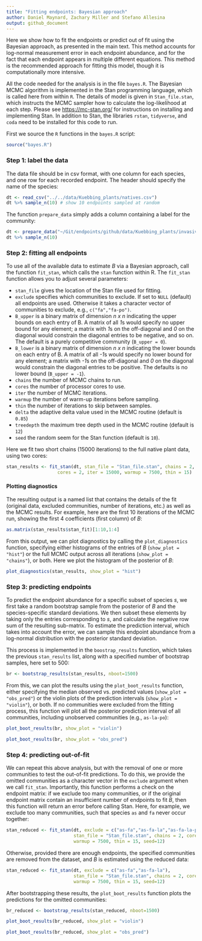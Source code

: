 ```yaml
---
title: "Fitting endpoints: Bayesian approach"
author: Daniel Maynard, Zachary Miller and Stefano Allesina
output: github_document
---
```



Here we show how to fit the endpoints or predict out of fit using the Bayesian approach, as presented in the main text. This method accounts for log-normal measurement error in each endpoint abundance, and for the fact that each endpoint appears in multiple different equations. This method is the recommended approach for fitting this model, though it is computationally more intensive. 


All the code needed for the analysis is in the file `bayes.R`. The Bayesian MCMC algorithm is implemented in the Stan programming language, which is called here from within `R`. The details of model is given in `Stan_file.stan`, which instructs the MCMC sampler how to calculate the log-likelihood at each step. Please see
[https://mc-stan.org/](https://mc-stan.org/) for instructions on installing and implementing Stan. In addition to Stan, the libraries `rstan`, `tidyverse`, and `coda` need to be installed for this code to run. 

First we source the `R` functions in the `bayes.R` script:

```r
source("bayes.R")
```


### Step 1: label the data

The data file should be in csv format, with one column for each species, and one row for each recorded endpoint. The header should specify the name of the species:

```r
dt <- read_csv("../../data/Kuebbing_plants/natives.csv")
dt %>% sample_n(10) # show 10 endpoints sampled at random
```

The function `prepare_data` simply adds a column containing a label for the community:

```r
dt <- prepare_data("~/Git/endpoints/github/data/Kuebbing_plants/invasives.csv")
dt %>% sample_n(10)
```


### Step 2: fitting all endpoints

To use all of the available data to estimate *B* via a Bayesian approach, call the function `fit_stan`, which calls the `stan` function within R. The `fit_stan` function allows you to adjust several parameters:


- `stan_file` gives the location of the Stan file used for fitting.
-  `exclude` specifies which communities to exclude. If set to `NULL` (default) all endpoints are used. Otherwise it takes a character vector of communities to exclude, e.g., `c("fa","fa-po")`.
- `B_upper` is a binary matrix of dimension *n x n* indicating the upper bounds on each entry of B. A matrix of all *1*s would specify no upper bound for any element; a matrix with *1*s on the off-diagonal and *0* on the diagonal would constrain the diagonal entries to be negative, and so on. The default is a purely competitive community (`B_upper = 0`).
- `B_lower` is a binary matrix of dimension *n x n* indicating the lower bounds on each entry of B. A matrix of all *-1*s would specify no lower bound for any element; a matrix with *-1*s on the off-diagonal and *0* on the diagonal would constrain the diagonal entries to be positive. The defaults is no lower bound (`B_upper = -1`).
- `chains` the number of MCMC chains to run.
- `cores` the number of processor cores to use.
- `iter` the number of MCMC iterations.
-  `warmup` the number of warm-up iterations before sampling.
- `thin` the number of iterations to skip between samples.
- `delta` the adaptive delta value used in the MCMC routine (default is `0.85`)
- `treedepth` the maximum tree depth used in the MCMC routine (default is `12`)
-  `seed` the random seem for the Stan function (default is `10`).
	
	
Here we fit two short chains (15000 iterations) to the full native plant data, using two cores: 
```r
stan_results <- fit_stan(dt, stan_file = "Stan_file.stan", chains = 2, 
				   cores = 2, iter = 15000, warmup = 7500, thin = 15)
```

#### Plotting diagnostics

The resulting output is a named list that contains the details of the fit (original data, excluded communities, number of iterations, etc.) as well as the MCMC results. For example, here are the first 10 iterations of the MCMC run, showing the first 4 coefficients (first column) of *B*:

```r
as.matrix(stan_results$stan_fit)[1:10,1:4]
```


From this output, we can plot diagnostics by calling the `plot_diagnostics` function, specifying either histograms of the entries of *B* (`show_plot = "hist"`) or the full MCMC output across all iterations (`show_plot = "chains"`), or both. Here we plot the histogram of the posterior of *B*:

```r
plot_diagnostics(stan_results, show_plot = "hist") 
```


### Step 3: predicting endpoints

To predict the endpoint abundance for a specific subset of species *s*, we first take a random bootstrap sample from the posterior of *B* and the species-specific standard deviations. We then subset these elements by taking only the entries corresponding to *s*, and calculate the negative row sum of the resulting sub-matrix. To estimate the prediction interval, which takes into account the error, we can sample this endpoint abundance from a log-normal distribution with the posterior standard deviation. 

This process is implemented in the `boostrap_results` function, which takes the previous `stan_results` list, along with a specified number of bootstrap samples, here set to 500:

```r
br <- bootstrap_results(stan_results, nboot=1500)
```

From this, we can plot the results using the `plot_boot_results` function, either specifying the median observed vs. predicted values (`show_plot = "obs_pred"`) or the violin plots of the prediction intervals (`show_plot = "violin"`), or both. If no communities were excluded from the fitting process, this function will plot all the posterior prediction interval of all communities, including unobserved communities (e.g., `as-la-po`):

```r
plot_boot_results(br, show_plot = "violin")
```

```r
plot_boot_results(br, show_plot = "obs_pred")
```

### Step 4: predicting out-of-fit

We can repeat this above analysis, but with the removal of one or more communities to test the out-of-fit predictions. To do this, we provide the omitted communities as a character vector in the `exclude` argument when we call `fit_stan`. Importantly, this function performs a check on the endpoint matrix: if we exclude too many communities, or if the original endpoint matrix contain an insufficient number of endpoints to fit *B*, then this function will return an error before calling Stan. Here, for example, we exclude too many communities, such that species `as` and `fa` never occur together:

```r
stan_reduced <- fit_stan(dt, exclude = c("as-fa","as-fa-la","as-fa-la-po"),
						 stan_file = "Stan_file.stan", chains = 2, cores = 2, iter = 15000, 
						 warmup = 7500, thin = 15, seed=12)
```

Otherwise, provided there are enough endpoints, the specified communities are removed from the dataset, and *B* is estimated using the reduced data:

```r
stan_reduced <- fit_stan(dt, exclude = c("as-fa","as-fa-la"),
						 stan_file = "Stan_file.stan", chains = 2, cores = 2, iter = 15000, 
						 warmup = 7500, thin = 15, seed=12)
```

After bootstrapping these results, the `plot_boot_results` function plots the predictions for the omitted communities:

```r
br_reduced <- bootstrap_results(stan_reduced, nboot=1500)
```

```r
plot_boot_results(br_reduced, show_plot = "violin")
```

```r
plot_boot_results(br_reduced, show_plot = "obs_pred")
```
